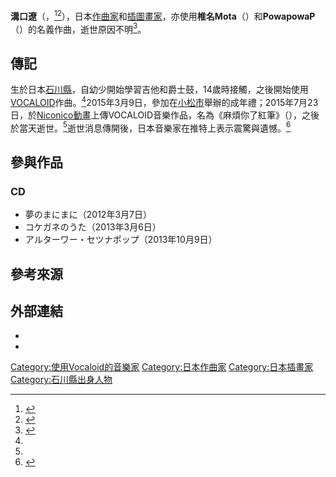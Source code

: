 
{{Infobox Musician
| Name = 溝口遼
| Img = 
| Img_capt = 
| Img_size = 
| Landscape = 
| Background = classical_ensemble
| Birth_name = 
| Alias = 
| Blood = 
| School_background = 
| birth_date = {{Birth date|1995|3|9}}
| birth_place = {{JPN}}[[石川縣|石川縣]]
| death_date = {{Death date and age|2015|7|23|1995|3|9}}
| death_place = {{JPN}}
| Origin = {{JPN}}[[石川縣|石川縣]]
| Instrument =  吉他、爵士鼓
| Genre = 
| Occupation = [[作曲家|作曲家]]、[[插圖畫家|插圖畫家]]
| Years_active = 2012年 - 2015年
| Label =  U/M/A/A（2012年 - 2015年）
| Associated_acts = 
| URL = https://twitter.com/siinamota
| Current_members =
| Past_members =
}}
'''溝口遼'''（{{lang-ja|みぞぐちりょう}}，{{bd|1995年|3月9日|2015年|7月23日}}<ref name=biography>{{cite web|title=biography|url=http://www.siinamota.com/biography|website=siinamota official web site|accessdate=2015-07-29|archive-date=2019-03-09|archive-url=https://web.archive.org/web/20190309184226/http://www.siinamota.com/biography|dead-url=yes}}</ref><ref>{{cite web|title=お知らせ|url=http://www.siinamota.com/archives/125|website=siinamota official web site|deadurl=yes|archiveurl=https://web.archive.org/web/20160511183742/http://www.siinamota.com/archives/125|archivedate=2016年5月11日|df=}}</ref>），日本[[作曲家|作曲家]]和[[插圖畫家|插圖畫家]]，亦使用'''椎名Mota'''（{{lang|ja|椎名もた}}）和'''PowapowaP'''（{{lang|ja|ぽわぽわP}}）的名義作曲，逝世原因不明<ref name=natari>{{cite news|title=人気ボカロP・椎名もたが20歳で逝去|url=http://headlines.yahoo.co.jp/hl?a=20150727-00000025-natalien-musi|agency=音楽ナタリー|publisher=Yahoo! Japan|accessdate=2015-07-29|archive-date=2015-08-02|archive-url=https://web.archive.org/web/20150802004904/http://headlines.yahoo.co.jp/hl?a=20150727-00000025-natalien-musi|dead-url=no}}</ref>。

== 傳記 ==
生於日本[[石川縣|石川縣]]，自幼少開始學習吉他和爵士鼓，14歲時接觸{{link-ja|DTM數位音樂|デスクトップミュージック}}，之後開始使用[[VOCALOID|VOCALOID]]作曲。<ref name=biography />2015年3月9日，參加在[[小松市|小松市]]舉辦的成年禮；2015年7月23日，於[[Niconico動畫|Niconico動畫]]上傳VOCALOID音樂作品，名為《麻煩你了紅筆》（{{lang|ja|赤ペンおねがいします}}），之後於當天逝世。<ref name=natari />逝世消息傳開後，日本音樂家{{link-ja|涉谷慶一郎|渋谷慶一郎}}在推特上表示震驚與遺憾。<ref>{{cite news|title=渋谷慶一郎氏、ボカロP・椎名もたさん急逝にショック 「20歳は若すぎる」|url=http://headlines.yahoo.co.jp/hl?a=20150728-00000019-rbb-ent|agency=RBB TODAY|publisher=Yahoo! Japan}}</ref>

== 參與作品 ==
=== CD ===
* 夢のまにまに（2012年3月7日）
* コケガネのうた（2013年3月6日）
* アルターワー・セツナポップ（2013年10月9日）

== 參考來源 ==
{{reflist}}

== 外部連結 ==
* {{Twitter|siinamota}}
* {{Pixiv|550031}}

{{DEFAULTSORT:Misoguchi Ryǖ}}
[[Category:使用Vocaloid的音樂家|Category:使用Vocaloid的音樂家]]
[[Category:日本作曲家|Category:日本作曲家]]
[[Category:日本插畫家|Category:日本插畫家]]
[[Category:石川縣出身人物|Category:石川縣出身人物]]